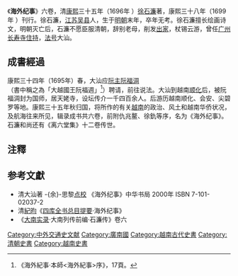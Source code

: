 《'''海外纪事'''》六卷，清[[康熙|康熙]]三十五年（1696年 ）[[徐石濂|徐石濂]]著，康熙三十八年（1699年 ）刊行。徐石濂，[[江苏|江苏]][[吴县|吴县]]人，生于[[明朝|明朝]]末年，卒年无考。徐石濂擅长绘画诗文，明朝灭亡后，石濂不愿臣服清朝，辞别老母，削发[[出家|出家]]，杖锡云游，曾任[[广州|广州]][[长寿寺|长寿寺]][[住持|住持]]，[[法号|法号]]大汕。

==成書經過==
康熙三十四年（1695年）春，大汕应[[阮主|阮主]][[阮福淍|阮福淍]]（書中稱之為「大越國王阮福週」<ref>《海外紀事‧本師<海外紀事>序》，17頁。</ref>）聘请，前往说法。大汕到越南[[顺化|顺化]]后，被阮福淍封为国师，居天姥寺，设坛传介一千四百余人。后游历越南顺化、会安、尖碧罗等地。康熙三十五年秋归国，将所作的有关[[越南|越南]]的政治、风土和越南华侨状况，及航海往来所见，辑录成书共六卷，前附仇兆鳌、徐釚等序，名为《海外纪事》。石濂和尚还有《离六堂集》十二卷传世。

==注釋==
{{reflist|2}}

==参考文獻==
{{refbegin|2}}
*清大汕著 -{余}-思黎[[校對|点校]] 《海外纪事》中华书局 2000年 ISBN 7-101-02037-2
*清[[紀昀|紀昀]]《[[四库全书总目提要|四库全书总目提要]]·海外纪事》
*《[[大南实录|大南实录]]·大南列传前编·石濂传》卷六
{{refend}}

[[Category:中外交通史文献|Category:中外交通史文献]]
[[Category:廣南國|Category:廣南國]]
[[Category:越南古代史書|Category:越南古代史書]]
[[Category:清朝史書|Category:清朝史書]]
[[Category:越南史書|Category:越南史書]]